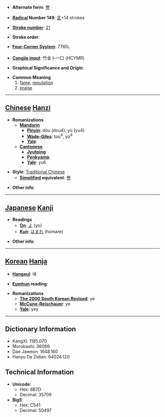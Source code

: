 * '''Alternate form''': [[誉]]

* '''[[Wiktionary:Chinese radical index| Radical]] Number 149''': [[Wiktionary:Chinese radical index 言|言]]+14 strokes

* '''[[Wiktionary:Chinese total strokes index|Stroke number]]''': [[Wiktionary:Chinese total strokes index 21|21]]

* '''Stroke order''': 

* '''[[Wiktionary:Chinese four corner index|Four-Corner System]]''': 7760<sub>1</sub>

* '''[[Wiktionary:Chinese Cangjie index|Cangjie input]]''': 竹金卜一口 (HCYMR)

* '''Graphical Significance and Origin''': 

* '''Common Meaning'''
*#[[fame]], [[reputation]]
*# [[praise]]


----

== [[Chinese]] [[Hanzi]] ==

* '''Romanizations'''
** '''[[Mandarin]]'''
*** '''[[Pinyin]]''': dòu (dou4), yù (yu4)
*** '''[[Wade-Giles]]''': tou<sup>4</sup>, yü<sup>4</sup>
*** '''[[Yale]]''': 
** '''[[Cantonese]]'''
*** '''[[Jyutping]]''':
*** '''[[Penkyamp]]''': 
*** '''[[Yale]]''': yu6

* '''Style''': [[Traditional Chinese]] 
** '''[[Simplified Chinese|Simplified]] equivalent''': [[誉]]

* '''Other info''': 

----

== [[Japanese]] [[Kanji]] ==

* '''Readings'''
** '''[[On]]''': [[よ]] (yo)
** '''[[Kun]]''': [[ほまれ]] (homare)

* '''Other info''':  

----

== [[Korean]] [[Hanja]] ==

* '''[[Hangeul]]''': 예

* '''[[Eumhun]] reading''': 

* '''Romanizations'''
** '''[[The 2000 South Korean Revised Romanization|The 2000 South Korean Revised]]''': ye
** '''[[McCune-Reischauer]]''': ye
** '''[[Yale]]''': yey

----

== Dictionary Information ==

* KangXi: 1185.070
* Morobashi: 36066
* Dae Jaweon: 1648.160
* Hanyu Da Zidian: 64024.120

== Technical Information ==

* '''Unicode''':
** Hex: 8B7D
** Decimal: 35709
* '''Big5''':
** Hex: C541
** Decimal: 50497